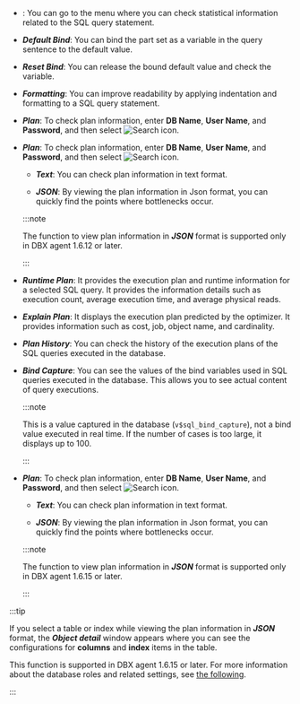 - <Cmdname sid="BTN06225" className="uitext" />: You can go to the <Cmdname sid="statistics_sql" className="uitext" /> menu where you can check statistical information related to the SQL query statement.

<InDoc product='postgresql,mysql,altibase,cubrid,mssql,mssql-v1,db2,sapase'>

- **_Default Bind_**: You can bind the part set as a variable in the query sentence to the default value.

- **_Reset Bind_**: You can release the bound default value and check the variable.

- **_Formatting_**: You can improve readability by applying indentation and formatting to a SQL query statement.

</InDoc>

<InDoc product="altibase,cubrid,mssql,mssql-v1">

- **_Plan_**: To check plan information, enter **DB Name**, **User Name**, and **Password**, and then select ![Search icon](/img/ico-btn-search.png).

</InDoc>

<InDoc product='postgresql'>

- **_Plan_**: To check plan information, enter **DB Name**, **User Name**, and **Password**, and then select ![Search icon](/img/ico-btn-search.png).

  - **_Text_**: You can check plan information in text format.

  - **_JSON_**: By viewing the plan information in Json format, you can quickly find the points where bottlenecks occur.

  :::note

  The function to view plan information in **_JSON_** format is supported only in DBX agent 1.6.12 or later.

  :::

</InDoc>

<InDoc product='oracle-pro,oracle'>

- **_Runtime Plan_**: It provides the execution plan and runtime information for a selected SQL query. It provides the information details such as execution count, average execution time, and average physical reads.

- **_Explain Plan_**: It displays the execution plan predicted by the optimizer. It provides information such as cost, job, object name, and cardinality.

- **_Plan History_**: You can check the history of the execution plans of the SQL queries executed in the database.

- **_Bind Capture_**: You can see the values ​​of the bind variables used in SQL queries executed in the database. This allows you to see actual content of query executions.

  :::note

  This is a value captured in the database (`v$sql_bind_capture`), not a bind value executed in real time. If the number of cases is too large, it displays up to 100.

  :::

</InDoc>

<InDoc product='mysql'>

- **_Plan_**: To check plan information, enter **DB Name**, **User Name**, and **Password**, and then select ![Search icon](/img/ico-btn-search.png).

  - **_Text_**: You can check plan information in text format.

  - **_JSON_**: By viewing the plan information in Json format, you can quickly find the points where bottlenecks occur.

  :::note

  The function to view plan information in **_JSON_** format is supported only in DBX agent 1.6.15 or later.

  :::

</InDoc>

<InDoc product='postgresql,mysql'>

:::tip

If you select a table or index while viewing the plan information in **_JSON_** format, the **_Object detail_** window appears where you can see the configurations for **columns** and **index** items in the table.

<ImgLang img='db-sql-objectdetail-pg.png' desc='Object detail' />

This function is supported in DBX agent 1.6.15 or later. For more information about the database roles and related settings, see [the following](install-agent#uid).

:::

</InDoc>
